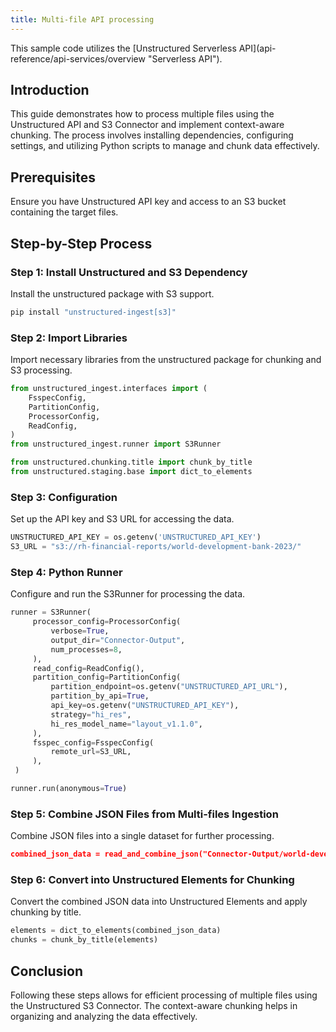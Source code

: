 ```yaml
---
title: Multi-file API processing 
---
```

<Note>
This sample code utilizes the [Unstructured Serverless API](api-reference/api-services/overview "Serverless API").
</Note>

## Introduction

This guide demonstrates how to process multiple files using the Unstructured API and S3 Connector and implement context-aware chunking. The process involves installing dependencies, configuring settings, and utilizing Python scripts to manage and chunk data effectively.

## Prerequisites

Ensure you have Unstructured API key and access to an S3 bucket containing the target files.

## Step-by-Step Process

### Step 1: Install Unstructured and S3 Dependency

Install the unstructured package with S3 support.

```bash
pip install "unstructured-ingest[s3]"

```


### Step 2: Import Libraries

Import necessary libraries from the unstructured package for chunking and S3 processing.

```python
from unstructured_ingest.interfaces import (
    FsspecConfig,
    PartitionConfig,
    ProcessorConfig,
    ReadConfig,
)
from unstructured_ingest.runner import S3Runner

from unstructured.chunking.title import chunk_by_title
from unstructured.staging.base import dict_to_elements

```


### Step 3: Configuration

Set up the API key and S3 URL for accessing the data.

```python
UNSTRUCTURED_API_KEY = os.getenv('UNSTRUCTURED_API_KEY')
S3_URL = "s3://rh-financial-reports/world-development-bank-2023/"

```


### Step 4: Python Runner

Configure and run the S3Runner for processing the data.

```python
runner = S3Runner(
     processor_config=ProcessorConfig(
         verbose=True,
         output_dir="Connector-Output",
         num_processes=8,
     ),
     read_config=ReadConfig(),
     partition_config=PartitionConfig(
         partition_endpoint=os.getenv("UNSTRUCTURED_API_URL"),
         partition_by_api=True,
         api_key=os.getenv("UNSTRUCTURED_API_KEY"),
         strategy="hi_res",
         hi_res_model_name="layout_v1.1.0",
     ),
     fsspec_config=FsspecConfig(
         remote_url=S3_URL,
     ),
 )

runner.run(anonymous=True)

```


### Step 5: Combine JSON Files from Multi-files Ingestion

Combine JSON files into a single dataset for further processing.

```json
combined_json_data = read_and_combine_json("Connector-Output/world-development-bank-2023")

```


### Step 6: Convert into Unstructured Elements for Chunking

Convert the combined JSON data into Unstructured Elements and apply chunking by title.

```python
elements = dict_to_elements(combined_json_data)
chunks = chunk_by_title(elements)

```


## Conclusion

Following these steps allows for efficient processing of multiple files using the Unstructured S3 Connector. The context-aware chunking helps in organizing and analyzing the data effectively.